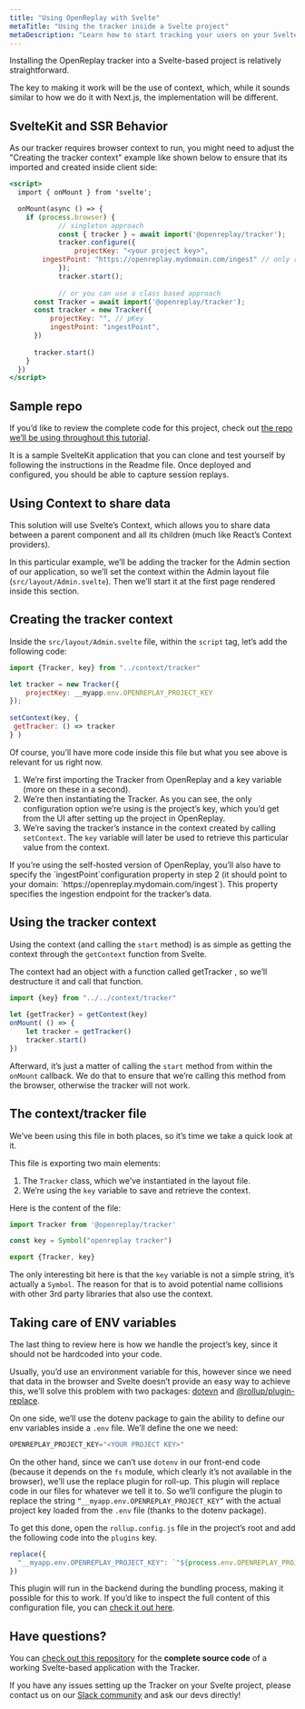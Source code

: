 ```yaml
---
title: "Using OpenReplay with Svelte"
metaTitle: "Using the tracker inside a Svelte project"
metaDescription: "Learn how to start tracking your users on your Svelte project"
---
```


Installing the OpenReplay tracker into a Svelte-based project is relatively straightforward.

The key to making it work will be the use of context, which, while it sounds similar to how we do it with Next.js, the implementation will be different.

## SvelteKit and SSR Behavior

As our tracker requires browser context to run, you might need to adjust the "Creating the tracker context" example like shown below to ensure that its imported and created inside client side:

```jsx
<script>
  import { onMount } from 'svelte';

  onMount(async () => {
    if (process.browser) {
			// singleton approach
			const { tracker } = await import('@openreplay/tracker');
			tracker.configure({
				projectKey: "<your project key>", 
        ingestPoint: "https://openreplay.mydomain.com/ingest" // only required if using the self-hosted version of OpenReplay
			});
			tracker.start();
			
			// or you can use a class based approach
      const Tracker = await import('@openreplay/tracker');
      const tracker = new Tracker({
	      projectKey: "", // pKey
	      ingestPoint: "ingestPoint",
      })
      
      tracker.start()
    }
  })
</script>
```

## Sample repo

If you’d like to review the complete code for this project, check out [the repo we’ll be using throughout this tutorial](https://github.com/deleteman/openreplay-svelte-example).

It is a sample SvelteKit application that you can clone and test yourself by following the instructions in the Readme file. Once deployed and configured, you should be able to capture session replays.

## Using Context to share data

This solution will use Svelte’s Context, which allows you to share data between a parent component and all its children (much like React’s Context providers).

In this particular example, we’ll be adding the tracker for the Admin section of our application, so we’ll set the context within the Admin layout file (`src/layout/Admin.svelte`). Then we’ll start it at the first page rendered inside this section.

## Creating the tracker context

Inside the `src/layout/Admin.svelte` file, within the `script` tag, let’s add the following code:

```jsx
import {Tracker, key} from "../context/tracker"

let tracker = new Tracker({
    projectKey: __myapp.env.OPENREPLAY_PROJECT_KEY
});
  
setContext(key, {
 getTracker: () => tracker
} )
```

Of course, you’ll have more code inside this file but what you see above is relevant for us right now.

1. We’re first importing the Tracker from OpenReplay and a key variable (more on these in a second).
2. We’re then instantiating the Tracker. As you can see, the only configuration option we’re using is the project’s key, which you’d get from the UI after setting up the project in OpenReplay.
3. We’re saving the tracker’s instance in the context created by calling `setContext`. The `key` variable will later be used to retrieve this particular value from the context.

<Aside type="tip">
If you’re using the self-hosted version of OpenReplay, you’ll also have to specify the `ingestPoint`configuration property in step 2 (it should point to your domain: `https://openreplay.mydomain.com/ingest`). This property specifies the ingestion endpoint for the tracker’s data.
</Aside>

## Using the tracker context

Using the context (and calling the `start` method) is as simple as getting the context through the `getContext` function from Svelte.

The  context had an object with a function called getTracker , so we’ll  destructure it and call that function.

```jsx
import {key} from "../../context/tracker"
  
let {getTracker} = getContext(key)
onMount( () => {
	let tracker = getTracker()
	tracker.start()
})
```

Afterward, it’s just a matter of calling the `start` method from within the `onMount` callback. We do that to ensure that we’re calling this method from the browser, otherwise the tracker will not work.

## The context/tracker file

We’ve been using this file in both places, so it’s time we take a quick look at it.

This file is exporting two main elements:

1. The `Tracker` class, which we’ve instantiated in the layout file.
2. We’re using the `key` variable to save and retrieve the context.

Here is the content of the file:

```jsx
import Tracker from '@openreplay/tracker'

const key = Symbol("openreplay tracker")

export {Tracker, key}
```

The only interesting bit here is that the `key` variable is not a simple string, it’s actually a `Symbol`. The reason for that is to avoid potential name collisions with other 3rd party libraries that also use the context.

## Taking care of ENV variables

The last thing to review here is how we handle the project’s key, since it should not be hardcoded into your code.

Usually, you’d use an environment variable for this, however since we need that data in the browser and Svelte doesn’t provide an easy way to achieve this, we’ll solve this problem with two packages: [dotevn](https://www.npmjs.com/package/dotenv) and [@rollup/plugin-replace](https://www.npmjs.com/package/@rollup/plugin-replace).

On one side, we’ll use the dotenv package to gain the ability to define our env variables inside a `.env` file. We’ll define the one we need: 

```jsx
OPENREPLAY_PROJECT_KEY="<YOUR PROJECT KEY>"
```

On the other hand, since we can’t use `dotenv` in our front-end code (because it depends on the `fs` module, which clearly it’s not available in the browser), we’ll use the replace plugin for roll-up. This plugin will replace code in our files for whatever we tell it to. So we’ll configure the plugin to replace the string `“__myapp.env.OPENREPLAY_PROJECT_KEY”` with the actual project key loaded from the `.env` file (thanks to the dotenv package).

To get this done, open the `rollup.config.js` file in the project’s root and add the following code into the `plugins` key.

```jsx
replace({
  "__myapp.env.OPENREPLAY_PROJECT_KEY": `"${process.env.OPENREPLAY_PROJECT_KEY}"`
})
```

This plugin will run in the backend during the bundling process, making it possible for this to work. If you’d like to inspect the full content of this configuration file, you can [check it out here](https://github.com/deleteman/openreplay-svelte-example/blob/main/rollup.config.js).

## Have questions?

You can [check out this repository](https://github.com/deleteman/openreplay-svelte-example) for the **complete source code** of a working Svelte-based application with the Tracker.

If you have any issues setting up the Tracker on your Svelte project, please contact us on our [Slack community](https://slack.openreplay.com/) and ask our devs directly!
